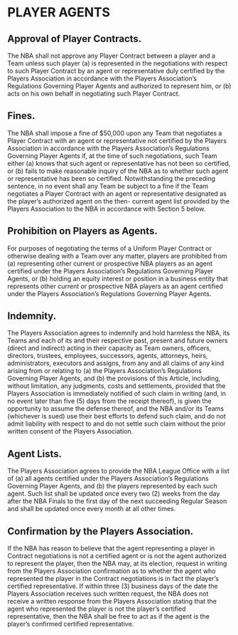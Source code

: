 # PLAYER AGENTS

## Approval of Player Contracts.

The NBA shall not approve any Player Contract between a player and a Team unless such player (a) is represented in the negotiations with respect to such Player Contract by an agent or representative duly certified by the Players Association in accordance with the Players Association's Regulations Governing Player Agents and authorized to represent him, or (b) acts on his own behalf in negotiating such Player Contract.

## Fines.

The NBA shall impose a fine of \$50,000 upon any Team that negotiates a Player Contract with an agent or representative not certified by the Players Association in accordance with the Players Association's Regulations Governing Player Agents if, at the time of such negotiations, such Team either (a) knows that such agent or representative has not been so certified, or (b) fails to make reasonable inquiry of the NBA as to whether such agent or representative has been so certified. Notwithstanding the preceding sentence, in no event shall any Team be subject to a fine if the Team negotiates a Player Contract with an agent or representative designated as the player's authorized agent on the then- current agent list provided by the Players Association to the NBA in accordance with Section 5 below.

## Prohibition on Players as Agents.

For purposes of negotiating the terms of a Uniform Player Contract or otherwise dealing with a Team over any matter, players are prohibited from (a) representing other current or prospective NBA players as an agent certified under the Players Association's Regulations Governing Player Agents, or (b) holding an equity interest or position in a business entity that represents other current or prospective NBA players as an agent certified under the Players Association's Regulations Governing Player Agents.

## Indemnity.

The Players Association agrees to indemnify and hold harmless the NBA, its Teams and each of its and their respective past, present and future owners (direct and indirect) acting in their capacity as Team owners, officers, directors, trustees, employees, successors, agents, attorneys, heirs, administrators, executors and assigns, from any and all claims of any kind arising from or relating to (a) the Players Association's Regulations Governing Player Agents, and (b) the provisions of this Article, including, without limitation, any judgments, costs and settlements, provided that the Players Association is immediately notified of such claim in writing (and, in no event later than five (5) days from the receipt thereof), is given the opportunity to assume the defense thereof, and the NBA and/or its Teams (whichever is sued) use their best efforts to defend such claim, and do not admit liability with respect to and do not settle such claim without the prior written consent of the Players Association.

## Agent Lists.

The Players Association agrees to provide the NBA League Office with a list of (a) all agents certified under the Players Association's Regulations Governing Player Agents, and (b) the players represented by each such agent. Such list shall be updated once every two (2) weeks from the day after the NBA Finals to the first day of the next succeeding Regular Season and shall be updated once every month at all other times.

## Confirmation by the Players Association.

If the NBA has reason to believe that the agent representing a player in Contract negotiations is not a certified agent or is not the agent authorized to represent the player, then the NBA may, at its election, request in writing from the Players Association confirmation as to whether the agent who represented the player in the Contract negotiations is in fact the player's certified representative. If within three (3) business days of the date the Players Association receives such written request, the NBA does not receive a written response from the Players Association stating that the agent who represented the player is not the player's certified representative, then the NBA shall be free to act as if the agent is the player's confirmed certified representative.